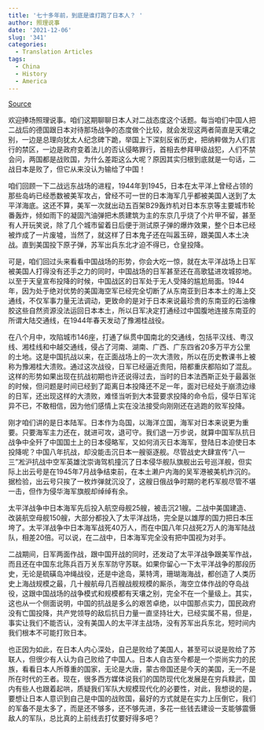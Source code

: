 ```yaml
---
title: '七十多年前，到底是谁打跑了日本人？ '
author: 照理说事
date: '2021-12-06'
slug: '341'
categories:
  - Translation Articles
tags:
  - China
  - History
  - America
---
```


[Source](https://www.sohu.com/a/161971048_665541)

欢迎捧场照理说事。咱们这期聊聊日本人对二战态度这个话题。每当咱们中国人把二战后的德国跟日本对待那场战争的态度做个比较，就会发现这两者简直是天壤之别，一边是总理向犹太人纪念碑下跪，举国上下深刻反省历史，把纳粹做为人们言行的禁区，一边是政府变着法儿的否认侵略罪行，首相去参拜甲级战犯，人们不禁会问，两国都是战败国，为什么差距这么大呢？原因其实归根到底就是一句话，二战日本是败了，但它从来没认为输给了中国！

咱们回顾一下二战远东战场的进程，1944年到1945，日本在太平洋上曾经占领的那些岛屿已经悉数被美军攻占，曾经不可一世的日本海军几乎都被美国人送到了太平洋海底。这还不算，美军一次就出动五百架B29轰炸机对日本东京等主要城市轮番轰炸，倾如雨下的凝固汽油弹把木质建筑为主的东京几乎烧了个片甲不留，甚至有人开玩笑说，除了几个城市留着日后便于测试原子弹的爆炸效果，整个日本已经被炸成了一片废墟，当然了，就这样了日本鬼子还在叫嚣玉碎，跟美国人本土决战。直到美国投下原子弹，苏军出兵东北才迫不得已，仓皇投降。

可是，咱们回过头来看看中国战场的形势，你会大吃一惊，就在太平洋战场上日军被美国人打得没有还手之力的同时，中国战场的日军甚至还在高歌猛进攻城掠地。以至于天皇宣布投降的时候，中国战区的日军处于无人受降的尴尬局面。1944年，因为处于绝对优势的美国海空军已经完全切断了从东南亚到日本本土的海上交通线，不仅军事力量无法调动，更致命的是对于日本来说最珍贵的东南亚的石油橡胶这些自然资源没法运回日本本土，所以日军决定打通经过中国腹地连接东南亚的所谓大陆交通线，在1944年春天发动了豫湘桂战役。

在八个月中，攻陷城市146座，打通了纵贯中国南北的交通线，包括平汉线、粤汉线、湘桂线和中越交通线，侵占了河南、湖南、广西、广东四省20多万平方公里的土地。这是中国抗战以来，在正面战场上的一次大溃败，所以在历史教课书上被称为豫湘桂大溃败。通过这次战役，日军已经逼近贵阳，陪都重庆都陷如了混乱。这样的形势如果出现在抗战初期也许还说得过去，当时的日本法西斯正处于最嚣张的时候，但问题是时间已经到了距离日本投降还不足一年，面对已经处于崩溃边缘的日军，还出现这样的大溃败，难怪当听到大本营要求投降的命令后，侵华日军诧异不已，不敢相信，因为他们感情上实在没法接受向刚刚还在逃跑的败军投降。

刚才咱们讲的是日本陆军。日本作为岛国，以海洋立国，海军对日本来说更为重要。只要海军主力还在，就进可攻，退可守。我们退一万步说，就算中国军队抗日战争中全歼了中国国土上的日本侵略军，又如何消灭日本海军，登陆日本迫使日本投降呢？中国八年抗战，却没能击沉日本一艘驱逐舰。尽管战史大肆宣传“八一三”凇沪抗战中空军英雄沈崇诲驾机撞沉了日本侵华舰队旗舰出云号巡洋舰，但实际上出云号是在1945年7月战争结束前，在本土濑户内海的吴军港被美机炸沉的。据检验，出云号只挨了一枚炸弹就沉没了，这艘日俄战争时期的老朽军舰尽管不堪一击，但作为侵华海军旗舰却绰绰有余。

太平洋战争中日本海军先后投入航空母舰25艘，被击沉21艘。二战中美国建造、改装航空母舰150艘，大部分都投入了太平洋战场，完全是以雄厚的国力把日本压垮了。太平洋战争中日本海军战死40万人，而在中国八年只战死2万人的海军陆战队，相差20倍。可以说，在二战中，日本海军完全没有把中国视为对手。

二战期间，日军两面作战，跟中国开战的同时，还发动了太平洋战争跟美军作战，而且还在中国东北陈兵百万关东军防守苏联。如果你留心一下太平洋战争的那段历史，无论是硫磺岛冲绳战役，还是中途岛，莱特湾，珊瑚海海战，都创造了人类历史上海战规模之最，几十艘航母几百艘战舰规模的厮杀，海空立体作战的夺岛战役，这跟中国战场的战争模式和规模都有天壤之别，完全不在一个量级上。其实，这也从一个侧面说明，中国的抗战是多么的艰苦卓绝，以中国那点实力，国民政府没有亡国投降，共产党领导的敌后抗日力量一直坚持壮大，已经实属不易，但是，事实让我们不能否认，没有美国人的太平洋主战场，没有苏军出兵东北，短时间内我们根本不可能打败日本。

也正因为如此，在日本人内心深处，自己是败给了美国人，甚至可以说是败给了苏联人，但很少有人认为自己败给了中国人。日本人自古至今都是一个崇尚实力的民族，看看日本人所尊重的国家，无论是大唐，蒙古帝国还是今天的美国，无一不是所在时代的王者。现在，很多西方媒体说我们的国防现代化发展是在穷兵黩武，国内有些人也跟着起哄，质疑我们军队大规模现代化的必要性，对此，我想说的是，要想让日本人意识到自己是中国的战败国，最好的方式就是在实力上压倒它，我们的军备不是太多了，而是还不够多，还不够先进，多花一些钱去建设一支能够震慑敌人的军队，总比真的上前线去打仗要好得多吧？